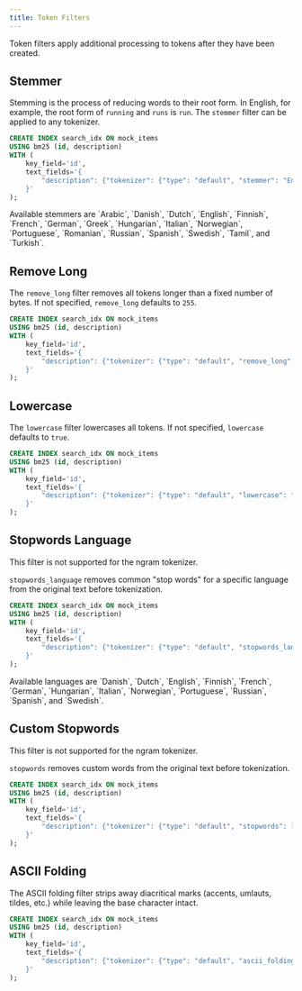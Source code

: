 ```yaml
---
title: Token Filters
---
```


Token filters apply additional processing to tokens after they have been created.

## Stemmer

Stemming is the process of reducing words to their root form. In English, for example, the root form of `running` and `runs` is `run`. The `stemmer` filter can
be applied to any tokenizer.

```sql
CREATE INDEX search_idx ON mock_items
USING bm25 (id, description)
WITH (
    key_field='id',
    text_fields='{
        "description": {"tokenizer": {"type": "default", "stemmer": "English"}}
    }'
);
```

<ParamField body="stemmer">
  Available stemmers are `Arabic`, `Danish`, `Dutch`, `English`, `Finnish`,
  `French`, `German`, `Greek`, `Hungarian`, `Italian`, `Norwegian`,
  `Portuguese`, `Romanian`, `Russian`, `Spanish`, `Swedish`, `Tamil`, and
  `Turkish`.
</ParamField>

## Remove Long

The `remove_long` filter removes all tokens longer than a fixed number of bytes. If not specified,
`remove_long` defaults to `255`.

```sql
CREATE INDEX search_idx ON mock_items
USING bm25 (id, description)
WITH (
    key_field='id',
    text_fields='{
        "description": {"tokenizer": {"type": "default", "remove_long": 255}}
    }'
);
```

## Lowercase

The `lowercase` filter lowercases all tokens. If not specified, `lowercase` defaults to `true`.

```sql
CREATE INDEX search_idx ON mock_items
USING bm25 (id, description)
WITH (
    key_field='id',
    text_fields='{
        "description": {"tokenizer": {"type": "default", "lowercase": false}}
    }'
);
```

## Stopwords Language

<Note>This filter is not supported for the ngram tokenizer.</Note>

`stopwords_language` removes common "stop words" for a specific language from the original text before tokenization.

```sql
CREATE INDEX search_idx ON mock_items
USING bm25 (id, description)
WITH (
    key_field='id',
    text_fields='{
        "description": {"tokenizer": {"type": "default", "stopwords_language": "English"}}
    }'
);
```

<ParamField body="stopwords_language">
  Available languages are `Danish`, `Dutch`, `English`, `Finnish`, `French`,
  `German`, `Hungarian`, `Italian`, `Norwegian`, `Portuguese`, `Russian`,
  `Spanish`, and `Swedish`.
</ParamField>

## Custom Stopwords

<Note>This filter is not supported for the ngram tokenizer.</Note>

`stopwords` removes custom words from the original text before tokenization.

```sql
CREATE INDEX search_idx ON mock_items
USING bm25 (id, description)
WITH (
    key_field='id',
    text_fields='{
        "description": {"tokenizer": {"type": "default", "stopwords": ["shoes", "boots"]}}
    }'
);
```

## ASCII Folding

The ASCII folding filter strips away diacritical marks (accents, umlauts, tildes, etc.) while leaving the base character intact.

```sql
CREATE INDEX search_idx ON mock_items
USING bm25 (id, description)
WITH (
    key_field='id',
    text_fields='{
        "description": {"tokenizer": {"type": "default", "ascii_folding": true}}
    }'
);
```
